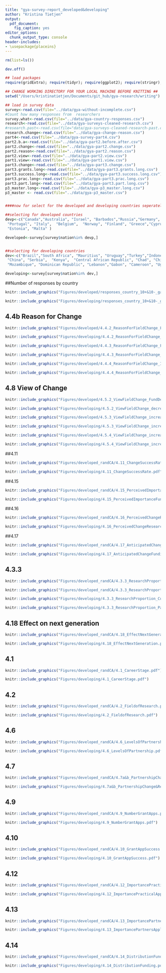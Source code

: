 ```yaml
---
title: "gya-survey-report_developed&developing"
author: "Kristina Tietjen"
output: 
  pdf_document: 
    fig_caption: yes
editor_options: 
  chunk_output_type: console
header-includes: 
- \usepackage{placeins}
---
```


```r
rm(list=ls())

dev.off()

## load packages
require(gridExtra); require(tidyr); require(ggplot2); require(stringr);require(RColorBrewer); require(colorRamps); require(plotrix); require(plyr); require(grid);require(gtable); require(knitr)

## CHANGE WORKING DIRECTORY FOR YOUR LOCAL MACHINE BEFORE KNITTING ##
setwd("/Users/kristinatietjen/Documents/git_hub/gya-research/writing")

## load in survey data
survey<-read.csv(file="../data/gya-without-incomplete.csv")
#Count how many responses from  researchers
survey.what<-read.csv(file="../data/gya-country-responses.csv")
research<-read.csv(file="../data/gya-surveys-cleaned-research.csv")
#research.past<-read.csv(file="data/gya-surveys-cleaned-research-past.csv")
research.change<-read.csv(file="../data/gya-change-reason.csv")
part4<-read.csv(file="../data/gya-survey-part4.csv")
part2.b.a<-read.csv(file="../data/gya-part2.before.after.csv")
part2.change<-read.csv(file="../data/gya-part2.change.csv")
part2.reason<-read.csv(file="../data/gya-part2.reason.csv")
part2.view<-read.csv(file="../data/gya-part2.view.csv")
part1.view<-read.csv(file="../data/gya-part1.view.csv")
part3.change<-read.csv(file="../data/gya-part3.change.csv")
part3.grants.long<-read.csv(file="../data/gya-part3.grants.long.csv")
part3.success.long<-read.csv(file="../data/gya-part3.success.long.csv")
part3.prac.long<-read.csv(file="../data/gya-part3.prac.long.csv")
part3.part.long<-read.csv(file="../data/gya-part3.part.long.csv")
p3_master.long<-read.csv(file="../data/gya-p3_master.long.csv")
p3_master <- read.csv(file="../data/gya-p3_master.csv")


####now for select for the developed and developing countries seperately

##selecting for developed countries
devp<-c("Canada","Australia", "Israel", "Barbados","Russia","Germany", "United Kingdom", "Netherlands", "Japan","United States", "Taiwan","New Zealand","France", "Switzerland", "Poland",              
 "Portugal", "Italy",  "Belgium",  "Norway", "Finland", "Greece","Cyprus",  "Hungary", "Spain","Singapore", "Korea, South","Romania", "Denmark","Austria", "Sweden",                
 "Estonia", "Malta" )

developed<-survey[survey$nation%in% devp,]


##selecting for developing countries
dev<-c("Brazil","South Africa", "Mauritius", "Uruguay","Turkey","Indonesia", "Morocco", "India", "Bangladesh","Ghana", "Malaysia","Vietnam","Nigeria", "Egypt", "Montenegro",              
 "China", "Serbia",  "Kenya",  "Central African Republic", "Chad", "Chile","Argentina",  "Mexico", "Nepal","Benin", "Ethiopia","Lesotho", "Nicaragua","Philippines", "Colombia",                
 "Mozambique", "Dominican Republic", "Lebanon","Gabon", "Cameroon", "Uganda", "Iran", "Sudan", "Thailand", "Marshall Islands" ) 

developing<-survey[survey$nation%in% dev,]

```

##Number of responses by country  

```r

knitr::include_graphics("Figures/developed/responses_country_10+&10-_gapplot_randCA.pdf")

```
  
```r

knitr::include_graphics("Figures/developing/responses_country_10+&10-_gapplot.pdf")

```
  
  
\FloatBarrier

## 4.4b Reason for Change  

```r

knitr::include_graphics("Figures/developed/4.4.2_ReasonForFieldChange_FundDecrease_randCA.pdf")

```
  
```r

knitr::include_graphics("Figures/developing/4.4.2_ReasonForFieldChange_FundDecrease.pdf")

```

\FloatBarrier

```r

knitr::include_graphics("Figures/developed/4.4.3_ReasonForFieldChange_FundIncrease_randCA.pdf")

```

```r

knitr::include_graphics("Figures/developing/4.4.3_ReasonForFieldChange_FundIncrease.pdf")

```

\FloatBarrier

```r

knitr::include_graphics("Figures/developed/4.4.4_ReasonForFieldChange_IncreasedApp_randCA.pdf")

```

```r

knitr::include_graphics("Figures/developing/4.4.4_ReasonForFieldChange_IncreasedApp.pdf")

```

\FloatBarrier

\newpage

## 4.8 View of Change

```r

knitr::include_graphics("Figures/developed/4.5.2_ViewFieldChange_FundDecrease_randCA.pdf")

```

```r

knitr::include_graphics("Figures/developing/4.5.2_ViewFieldChange_decreasedFund.pdf")

```

\FloatBarrier

```r

knitr::include_graphics("Figures/developed/4.5.3_ViewFieldChange_increaseFund_randCA.pdf")

```

```r

knitr::include_graphics("Figures/developing/4.5.3_ViewFieldChange_increaseFund.pdf")

```

\FloatBarrier

```r

knitr::include_graphics("Figures/developed/4.5.4_ViewFieldChange_increasedApp_randCA.pdf")

```

```r

knitr::include_graphics("Figures/developing/4.5.4_ViewFieldChange_increasedApp.pdf")

```

\FloatBarrier

##4.11 


```r

knitr::include_graphics("Figures/developed_randCA/4.11_ChangeSuccessRate.pdf")

```

```r

knitr::include_graphics("Figures/developing/4.11_ChangeSuccessRate.pdf")

```


\FloatBarrier

##4.15


```r

knitr::include_graphics("Figures/developed_randCA/4.15_PerceivedImportanceFundamentalGovernment.pdf")

```

```r

knitr::include_graphics("Figures/developing/4.15_PerceivedImportanceFundamentalGovernment.pdf")

```



\FloatBarrier

##4.16 


```r

knitr::include_graphics("Figures/developed_randCA/4.16_PerceivedChangeResearchPriorityGovernment.pdf")

```

```r

knitr::include_graphics("Figures/developing/4.16_PerceivedChangeResearchPriorityGovernment.pdf")

```



\FloatBarrier

##4.17 


```r

knitr::include_graphics("Figures/developed_randCA/4.17_AnticipatedChangeFunding.pdf")

```

```r

knitr::include_graphics("Figures/developing/4.17_AnticipatedChangeFunding.pdf")

```


\FloatBarrier

## 4.3.3


```r

knitr::include_graphics("Figures/developed_randCA/4.3.3_ResearchProportion_Current.pdf")

```

```r

knitr::include_graphics("Figures/developed_randCA/4.3.3_ResearchProportion_Past.pdf")

```

\FloatBarrier

```r

knitr::include_graphics("Figures/developing/4.3.3_ResearchProportion_Current.pdf")

```

```r

knitr::include_graphics("Figures/developing/4.3.3_ResearchProportion_Past.pdf")

```


\FloatBarrier

## 4.18 Effect on next generation


```r

knitr::include_graphics("Figures/developed_randCA/4.18_EffectNextGeneration.pdf")

```

```r

knitr::include_graphics("Figures/developing/4.18_EffectNextGeneration.pdf")

```


\FloatBarrier

## 4.1


```r

knitr::include_graphics("Figures/developed_randCA/4.1_CareerStage.pdf")

```

```r

knitr::include_graphics("Figures/developing/4.1_CareerStage.pdf")

```


\FloatBarrier

## 4.2


```r

knitr::include_graphics("Figures/developed_randCA/4.2_FieldofResearch.pdf")

```

```r

knitr::include_graphics("Figures/developing/4.2_FieldofResearch.pdf")

```


\FloatBarrier

## 4.6


```r

knitr::include_graphics("Figures/developed_randCA/4.6_LevelsOfPartnership.pdf")

```

```r

knitr::include_graphics("Figures/developing/4.6_LevelsOfPartnership.pdf")

```


\FloatBarrier

## 4.7


```r

knitr::include_graphics("Figures/developed_randCA/4.7a&b_PartnershipChange&Reason.pdf")

```

```r

knitr::include_graphics("Figures/developing/4.7a&b_PartnershipChange&Reason.pdf")

```


\FloatBarrier

## 4.9


```r

knitr::include_graphics("Figures/developed_randCA/4.9_NumberGrantApps.pdf")

```

```r

knitr::include_graphics("Figures/developing/4.9_NumberGrantApps.pdf")

```


\FloatBarrier

## 4.10


```r

knitr::include_graphics("Figures/developed_randCA/4.10_GrantAppSuccess.pdf")

```

```r

knitr::include_graphics("Figures/developing/4.10_GrantAppSuccess.pdf")

```


\FloatBarrier

## 4.12


```r

knitr::include_graphics("Figures/developed_randCA/4.12_ImportancePracticalApplication.pdf")

```

```r

knitr::include_graphics("Figures/developing/4.12_ImportancePracticalApplication.pdf")

```


\FloatBarrier

## 4.13


```r

knitr::include_graphics("Figures/developed_randCA/4.13_ImportancePartnersApplication.pdf")

```

```r

knitr::include_graphics("Figures/developing/4.13_ImportancePartnersApplication.pdf")

```


\FloatBarrier

## 4.14


```r

knitr::include_graphics("Figures/developed_randCA/4.14_DistributionFunding.pdf")

```

```r

knitr::include_graphics("Figures/developing/4.14_DistributionFunding.pdf")

```

